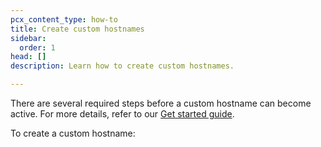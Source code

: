 ```yaml
---
pcx_content_type: how-to
title: Create custom hostnames
sidebar:
  order: 1
head: []
description: Learn how to create custom hostnames.

---
```



There are several required steps before a custom hostname can become active. For more details, refer to our [Get started guide](/cloudflare-for-platforms/cloudflare-for-saas/start/getting-started/).

To create a custom hostname:

<Tabs> <TabItem label="Dashboard">

<Render file="create-custom-hostname" />

<Render file="create-custom-hostname-limitations" />

</TabItem> <TabItem label="API">

<Render file="create-custom-hostname-api" />

<Render file="create-custom-hostname-limitations" />

</TabItem> </Tabs>

<Render file="issue-certs-preamble" />
